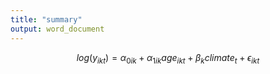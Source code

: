 ```yaml
---
title: "summary"
output: word_document
---
```


$$
log(y_{ikt}) = \alpha_{0ik} + \alpha_{1ik}age_{ikt} + \beta_{k}climate_{t} + \epsilon_{ikt}
$$